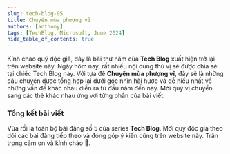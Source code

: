 ```yaml
---
slug: tech-blog-05
title: Chuyện mùa phượng vĩ
authors: [anthony]
tags: [TechBlog, Microsoft, June 2024]
hide_table_of_contents: true
---
```



Kính chào quý độc giả, đây là bài thứ năm của **Tech Blog** xuất hiện trở lại trên website này.
Ngày hôm nay, rất nhiều nội dung thú vị sẽ được chia sẻ tại chiếc Tech Blog này. Với tựa đề
**Chuyện mùa phượng vĩ**, đây sẽ là những câu chuyện được tổng hợp lại dưới góc nhìn hài hước
và dễ hiểu nhất về những vấn đề khác nhau diễn ra từ đầu năm đến nay. Mời quý vị chuyển sang các 
thẻ khác nhau ứng với từng phần của bài viết.

<!-- truncate -->

<Tabs lazy>
  <TabItem value="one" label="P1" default>
    <FirstPost />
  </TabItem>
</Tabs>

### Tổng kết bài viết

Vừa rồi là toàn bộ bài đăng số 5 của series **Tech Blog**. Mời quý độc giả theo dõi các bài đăng
tiếp theo và đóng góp ý kiến cũng trên website này. Trân trọng cảm ơn và kính chào 👋.

